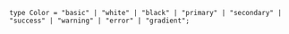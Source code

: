 ```
type Color = "basic" | "white" | "black" | "primary" | "secondary" | "success" | "warning" | "error" | "gradient";
```
